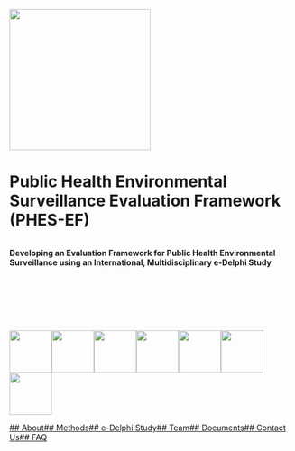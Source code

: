 ::: centered-content
![](assets/phes-ef-logo_colour.svg){width="250"}

# Public Health Environmental Surveillance Evaluation Framework (PHES-EF)
```
```
**Developing an Evaluation Framework for Public Health Environmental Surveillance using an International, Multidisciplinary e-Delphi Study**

```







```

[![](images/icon_data-reporting-71.svg){fig-align="center" width="75"}](study.qmd)``` ```[![](images/icon_Laboratory.svg){fig-align="center" width="75"}](methods.qmd)```   ```[![](images/icon_clipboard.svg){fig-align="center" width="75"}](delphi.qmd)```   ```[![](images/icon_researcher.svg){fig-align="center" width="75"}](about.qmd)```   ```[![](images/icon_Documentation.svg){fig-align="center" width="75"}](publications.qmd)```   ```[![](images/icon_international.svg){fig-align="center" width="75"}](contact.qmd)```   ```[![](images/icon_interpretation.svg){fig-align="center" width="75"}](faq.qmd)

[## About](study.qmd)``   ``[## Methods](methods.qmd)``   ``[ ## e-Delphi Study](delphi.qmd)``   ``[## Team](about.qmd)``   ``[## Documents](publications.qmd)``   ``[## Contact Us](contact.qmd)``   ``[## FAQ](faq.qmd) 

:::
